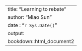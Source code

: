 ---
title: "Learning to rebate"
author: "Miao Sun"
date : "`r Sys.Date()`"
output:
  bookdown::html_document2
---